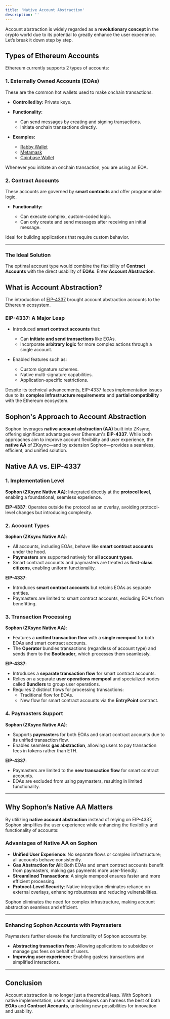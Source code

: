 ```yaml
---
title: 'Native Account Abstraction'
description: ''
---
```


Account abstraction is widely regarded as a **revolutionary concept** in the crypto world due to its potential to greatly enhance the user experience. Let’s break it down step by step.

## Types of Ethereum Accounts

Ethereum currently supports 2 types of accounts:

### **1. Externally Owned Accounts (EOAs)**

These are the common hot wallets used to make onchain transactions.

- **Controlled by:** Private keys.
- **Functionality:**

  - Can send messages by creating and signing transactions.
  - Initiate onchain transactions directly.

- **Examples:**

  - [Rabby Wallet](https://rabby.io/)
  - [Metamask](https://metamask.io/)
  - [Coinbase Wallet](https://www.coinbase.com/wallet)

<Note>Whenever you initiate an onchain transaction, you are using an EOA.</Note>

### **2. Contract Accounts**

These accounts are governed by **smart contracts** and offer programmable logic.

- **Functionality:**

  - Can execute complex, custom-coded logic.
  - Can only create and send messages after receiving an initial message.

<Tip>Ideal for building applications that require custom behavior.</Tip>

---

### **The Ideal Solution**

The optimal account type would combine the flexibility of **Contract Accounts** with the direct usability of **EOAs**. Enter **Account Abstraction**.

## What is Account Abstraction?

The introduction of [EIP-4337](https://www.erc4337.io/docs) brought account abstraction accounts to the Ethereum ecosystem.

### **EIP-4337: A Major Leap**

- Introduced **smart contract accounts** that:

  - Can **initiate and send transactions** like EOAs.
  - Incorporate **arbitrary logic** for more complex actions through a single account.

- Enabled features such as:

  - Custom signature schemes.
  - Native multi-signature capabilities.
  - Application-specific restrictions.

<Warning>Despite its technical advancements, EIP-4337 faces implementation issues due to its **complex infrastructure requirements** and **partial compatibility** with the Ethereum ecosystem.</Warning>

## Sophon's Approach to Account Abstraction

Sophon leverages **native account abstraction (AA)** built into ZKsync, offering significant advantages over Ethereum's **EIP-4337**. While both approaches aim to improve account flexibility and user experience, the **native AA** of ZKsync—and by extension Sophon—provides a seamless, efficient, and unified solution.

## Native AA vs. EIP-4337

### **1. Implementation Level**

**Sophon (ZKsync Native AA)**: Integrated directly at the **protocol level**, enabling a foundational, seamless experience.

**EIP-4337**: Operates outside the protocol as an overlay, avoiding protocol-level changes but introducing complexity.

### **2. Account Types**

**Sophon (ZKsync Native AA)**:

- All accounts, including EOAs, behave like **smart contract accounts** under the hood.
- **Paymasters** are supported natively for **all account types**.
- Smart contract accounts and paymasters are treated as **first-class citizens**, enabling uniform functionality.

**EIP-4337**:

- Introduces **smart contract accounts** but retains EOAs as separate entities.
- Paymasters are limited to smart contract accounts, excluding EOAs from benefitting.

### **3. Transaction Processing**

**Sophon (ZKsync Native AA)**:
- Features a **unified transaction flow** with a **single mempool** for both EOAs and smart contract accounts.
- The **Operator** bundles transactions (regardless of account type) and sends them to the **Bootloader**, which processes them seamlessly.

**EIP-4337**:

- Introduces a **separate transaction flow** for smart contract accounts.
- Relies on a separate **user operations mempool** and specialized nodes called **Bundlers** to group user operations.
- Requires 2 distinct flows for processing transactions:
  - Traditional flow for EOAs.
  - New flow for smart contract accounts via the **EntryPoint** contract.

### **4. Paymasters Support**

**Sophon (ZKsync Native AA)**:

- Supports **paymasters** for both EOAs and smart contract accounts due to its unified transaction flow.
- Enables seamless **gas abstraction**, allowing users to pay transaction fees in tokens rather than ETH.

**EIP-4337**:

- Paymasters are limited to the **new transaction flow** for smart contract accounts.
- EOAs are excluded from using paymasters, resulting in limited functionality.

---

## Why Sophon’s Native AA Matters

By utilizing **native account abstraction** instead of relying on EIP-4337, Sophon simplifies the user experience while enhancing the flexibility and functionality of accounts:

### **Advantages of Native AA on Sophon**

- **Unified User Experience**: No separate flows or complex infrastructure; all accounts behave consistently.
- **Gas Abstraction for All**: Both EOAs and smart contract accounts benefit from paymasters, making gas payments more user-friendly.
- **Streamlined Transactions**: A single mempool ensures faster and more efficient processing.
- **Protocol-Level Security**: Native integration eliminates reliance on external overlays, enhancing robustness and reducing vulnerabilities.

<Note>Sophon eliminates the need for complex infrastructure, making account abstraction seamless and efficient.</Note>

---

### **Enhancing Sophon Accounts with Paymasters**

Paymasters further elevate the functionality of Sophon accounts by:

- **Abstracting transaction fees:** Allowing applications to subsidize or manage gas fees on behalf of users.
- **Improving user experience:** Enabling gasless transactions and simplified interactions.

---

## Conclusion

Account abstraction is no longer just a theoretical leap. With Sophon’s native implementation, users and developers can harness the best of both **EOAs** and **Contract Accounts**, unlocking new possibilities for innovation and usability.
